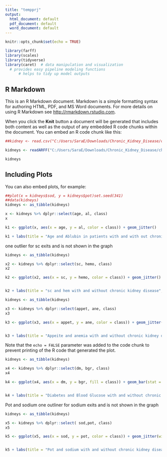 ```yaml
---
title: "tempprj"
output:
  html_document: default
  pdf_document: default
  word_document: default
---
```


```r
knitr::opts_chunk$set(echo = TRUE)
```

```r
library(farff)
library(scales)
library(tidyverse)
library(caret)  # data manipulation and visualization
  # provides easy pipeline modeling functions
      # helps to tidy up model outputs
```

## R Markdown

This is an R Markdown document. Markdown is a simple formatting syntax for authoring HTML, PDF, and MS Word documents. For more details on using R Markdown see <http://rmarkdown.rstudio.com>.

When you click the **Knit** button a document will be generated that includes both content as well as the output of any embedded R code chunks within the document. You can embed an R code chunk like this:

```r
##kidney <- read.csv("C:/Users/SaraE/Downloads/Chronic_Kidney_Disease/chronic_kidney_disease.arff", header=FALSE, comment.char = "@")

kidneys <- readARFF("C:/Users/SaraE/Downloads/Chronic_Kidney_Disease/chronic_kidney_disease.arff", data.reader = "readr", convert.to.logicals = TRUE)

kidneys
```

## Including Plots

You can also embed plots, for example:
```r
##plot(x = kidneys$sod, y = kidneys$pot)set.seed(341)
##data(kidneys)
kidneys <- as_tibble(kidneys)

x <- kidneys %>% dplyr::select(age, al, class)
x

k1 <- ggplot(x, aes(x = age, y = al, color = class)) + geom_jitter()

k1 + labs(title = "Age and Ablubin in patients with and with out chronic kidney disease", x ="patient age", y="albulim level")

```
one outlier for sc exits and is not shown in the graph
```r
kidneys <- as_tibble(kidneys)

x2 <- kidneys %>% dplyr::select(sc, hemo, class)
x2

k2 <- ggplot(x2, aes(x = sc, y = hemo, color = class)) + geom_jitter()


k2 + labs(title = "sc and hem with and without chronic kidney disease", x ="Sreum Creatinine", y = "Hemoglobin") + xlim(0,30)

```
```r
kidneys <- as_tibble(kidneys)

x3 <- kidneys %>% dplyr::select(appet, ane, class)
x3

k3 <- ggplot(x3, aes(x = appet, y = ane, color = class)) + geom_jitter()


k3 + labs(title = "Appeite and anemia with and without chronic kidney disease", x ="Appetite", y = "Anemia")

```
Note that the `echo = FALSE` parameter was added to the code chunk to prevent printing of the R code that generated the plot.
```r
kidneys <- as_tibble(kidneys)

x4 <- kidneys %>% dplyr::select(dm, bgr, class)
x4

k4 <- ggplot(x4, aes(x = dm, y = bgr, fill = class)) + geom_bar(stat = "identity")


k4 + labs(title = "Diabetes and Blood Glucose with and without chronic kidney disease", x ="Diabetes", y = "Blood Glucose")
```

Pot and sodium
one outliner for sodium exits and is not shown in the graph 
```r
kidneys <- as_tibble(kidneys)

x5 <- kidneys %>% dplyr::select( sod,pot, class)
x5

k5 <- ggplot(x5, aes(x = sod, y = pot, color = class)) + geom_jitter(width = .1)


k5 + labs(title = "Pot and sodium with and without chronic kidney disease", x ="Sodium", y = "Potasium") +xlim(100,160) + ylim(0,10)

```


